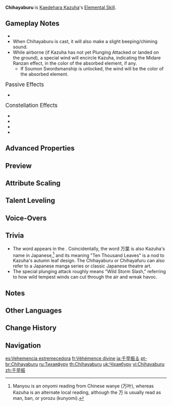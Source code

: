 {{Talent Infobox
|image         = Talent Chihayaburu.png
|character     = Kaedehara Kazuha
|type          = Elemental Skill
|info          = Unleashes a secret technique as fierce as the rushing wind that [[displacement|pulls]] objects and opponents towards Kazuha's current position before launching opponents within the [[AoE]], dealing {{Color|Anemo DMG}} and lifting Kazuha into the air on a rushing gust of wind.<br />Within 10s of remaining airborne after casting Chihayaburu, Kazuha can unleash a powerful [[Plunging Attack]] known as Midare Ranzan.<br /><br />'''Press'''<br />Can be used in mid-air.<br /><br />'''Hold'''<br />Charges up before unleashing greater {{Color|Anemo DMG}} over a larger AoE than Press Mode.<br /><br />'''Plunging Attack: Midare Ranzan'''<br />When a Plunging Attack is performed using the effects of the Elemental Skill Chihayaburu, Plunging Attack DMG is [[Elemental Infusion|converted]] to {{Color|Anemo DMG}}. On landing, Kazuha creates a small [[Vacuum Field|wind tunnel]] via a secret blade technique that pulls in nearby objects and opponents.<br />Midare Ranzan's DMG is considered Plunging Attack DMG.
|energyGen     = This skill generates '''3''' elemental particles when pressed and '''4''' when held, if it hits at least 1 target.
|particles     = 3
|particlesHold = 4
|CD            = 6s
|CDHold        = 9s
|utility1      = Plunging
|utility2      = Vacuum Field
|utility3      = Conversion
|utility4      = Midair Usable
|utility5      = AoE
|attr1         = Press Skill DMG
|value1        = 192-408%
|attr2         = Hold Skill DMG
|value2        = 261-554%
|scale_att1    = ATK
}}
{{Description|"Wind in branches grieves<br />Bygone ages, gods of old<br />Withered autumn leaves"}}
'''Chihayaburu''' is [[Kaedehara Kazuha]]'s [[Elemental Skill]].

==Gameplay Notes==
* {{TalentNote|particles|3|4}}
* When Chihayaburu is cast, it will also make a slight beeping/chiming sound.
* While airborne (if Kazuha has not yet Plunging Attacked or landed on the ground), a special wind will encircle Kazuha, indicating the Midare Ranzan effect, in the color of the absorbed element, if any.
** If Soumon Swordsmanship is unlocked, the wind will be the color of the absorbed element.

;<big>Passive Effects</big>
* {{TalentNote|character=Kazuha|talent=Chihayaburu|ascension|2|Soumon Swordsmanship}}

;<big>Constellation Effects</big>
*{{TalentNote|constellation|1|Scarlet Hills}}
*{{TalentNote|constellation|3|Maple Monogatari}}
*{{TalentNote|constellation|4|Oozora Genpou|When Kazuha's [[energy]] is lower than 45, he regenerates 3 energy upon pressing Chihayaburu and 4 energy upon holding Chihayaburu, and he also regenerates 2 energy per second while gliding.}}
*{{TalentNote|constellation|6|Crimson Momiji}}

==Advanced Properties==
{{Advanced Properties
|title   = Press DMG
|gu      = 1U
|icdtag  = none
|poise   = 150
|impulse = Air, 100, 800

|title2   = Hold DMG
|gu2      = 2U
|icdtag2  = none
|poise2   = 300
|impulse2 = Air, 0, 800
}}

==Preview==
{{Preview
|file1=Chihayaburu Press Preview
|caption1=Press

|file2=Chihayaburu Hold Preview
|caption2=Hold

|file3=Chihayaburu Midair Preview
|caption3=Midair

|file4=Chihayaburu Midare Ranzan Effect Preview
|caption4=Midare Ranzan Effect
}}
{{clr}}

==Attribute Scaling==
{{Talent Scaling
|talentType=Elemental Skill
|levels=14
|order=skilldmg_press,cd(press),skilldmg_hold,cd(hold)
|titles=Press Skill DMG (%),Press CD,Hold Skill DMG (%),Hold CD
|skilldmg_press_1=192.00
|skilldmg_press_2=206.40
|skilldmg_press_3=220.80
|skilldmg_press_4=240.00
|skilldmg_press_5=254.40
|skilldmg_press_6=268.80
|skilldmg_press_7=288.00
|skilldmg_press_8=307.20
|skilldmg_press_9=326.40
|skilldmg_press_10=345.60
|skilldmg_press_11=364.80
|skilldmg_press_12=384.00
|skilldmg_press_13=408.00
|skilldmg_press_14=432.00

|cd(press)=6s

|skilldmg_hold_1=260.80
|skilldmg_hold_2=280.36
|skilldmg_hold_3=299.92
|skilldmg_hold_4=326.00
|skilldmg_hold_5=345.56
|skilldmg_hold_6=365.12
|skilldmg_hold_7=391.20
|skilldmg_hold_8=417.28
|skilldmg_hold_9=443.36
|skilldmg_hold_10=469.44
|skilldmg_hold_11=495.52
|skilldmg_hold_12=521.60
|skilldmg_hold_13=554.20
|skilldmg_hold_14=586.80

|cd(hold)=9s
}}

==Talent Leveling==
{{Talent Upgrade|Kaedehara Kazuha}}

==Voice-Overs==
{{Talent VO}}

==Trivia==
*The word {{Lang|'''Chihayaburu'''|ja=千早振る}} appears in the {{Lang|Man'yoshu|ja=万葉集|ja_tl=Collection of Ten Thousand Leaves}}. Coincidentally, the word 万葉 is also Kazuha's name in Japanese,<ref group="Note">Manyou is an onyomi reading from Chinese wanye (万叶), whereas Kazuha is an alternate local reading, although the 万 is usually read as man, ban, or yorozu (kunyomi).</ref> and its meaning "Ten Thousand Leaves" is a nod to Kazuha's autumn leaf design. The Chihayaburu or Chihayafuru can also refer to a Japanese manga series or classic Japanese theatre art.
*The special plunging attack {{Lang|'''Midare Ranzan'''|ja=乱れ嵐斬}} roughly means "Wild Storm Slash," referring to how wild tempest winds can cut through the air and wreak havoc.

==Notes==
{{Reflist|note=1}}

==Other Languages==
{{Other Languages
|en      = Chihayaburu
|zhs     = 千早振
|zhs_rm  = Qiānzǎo Zhèn
|zht     = 千早振
|zht_rm  = Qiānzǎo Zhèn
|zh_tl   = 
|ja      = 千早振る
|ja_rm   = Chihayaburu
|ko      = 치하야부루
|ko_rm   = Chihayaburu
|es      = Vehemencia estremecedora
|es_tl   = Shaking Vehemence
|fr      = Véhémence divine
|fr_tl   = Divine Vehemence
|ru      = Тихаяфуру
|ru_tl   = Chihayaburu
|th      = Chihayaburu
|vi      = Chihayaburu
|de      = Chihayaburu
|id      = Chihayaburu
|pt      = Chihayaburu
|tr      = Chihayaburu
|it      = Chihayaburu
}}

==Change History==
{{Change History|1.6}}<!--

==References==
{{Reflist}}
-->
==Navigation==
{{Talent Navbox|Kaedehara Kazuha}}

[[es:Vehemencia estremecedora]]
[[fr:Véhémence divine]]
[[ja:千早振る]]
[[pt-br:Chihayaburu]]
[[ru:Тихаяфуру]]
[[th:Chihayaburu]]
[[uk:Чіхаябуру]]
[[vi:Chihayaburu]]
[[zh:千早振]]